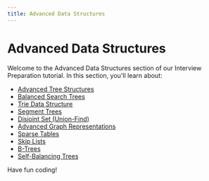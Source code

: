 ```yaml
---
title: Advanced Data Structures
---
```


# Advanced Data Structures

Welcome to the Advanced Data Structures section of our Interview Preparation tutorial. In this section, you'll learn about:

- [Advanced Tree Structures](./0-advanced-tree-structures.mdx)
- [Balanced Search Trees](./1-balanced-search-trees.mdx)
- [Trie Data Structure](./2-trie.mdx)
- [Segment Trees](./3-segment-trees.mdx)
- [Disjoint Set (Union-Find)](./4-disjoint-set-union-find.mdx)
- [Advanced Graph Representations](./5-advanced-graph-representations.mdx)
- [Sparse Tables](./6-sparse-tables.mdx)
- [Skip Lists](./7-skip-lists.mdx)
- [B-Trees](./8-b-trees.mdx)
- [Self-Balancing Trees](./9-self-balancing-trees.mdx)

Have fun coding!